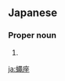 ==Japanese==
{{ja-kanjitab|yomi=y|はえ|ざ}}

===Proper noun===
{{ja-pos|proper|はえざ|shin=蝿座|hhira=はへざ}}

# {{kyujitai of|蝿座||[[Musca]]}}

[[ja:蠅座]]